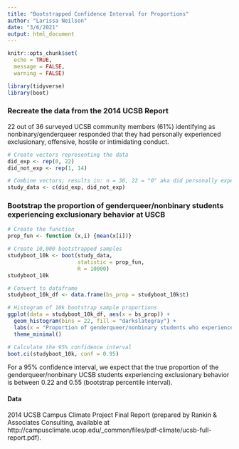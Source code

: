 ```yaml
---
title: "Bootstrapped Confidence Interval for Proportions"
author: "Larissa Neilson"
date: "3/6/2021"
output: html_document
---
```


```r
knitr::opts_chunk$set(
  echo = TRUE,
  message = FALSE,
  warning = FALSE)

library(tidyverse)
library(boot)
```

### Recreate the data from the 2014 UCSB Report

22 out of 36 surveyed UCSB community members (61%) identifying as nonbinary/genderqueer responded that they had personally experienced exclusionary, offensive, hostile or intimidating conduct.

```r
# Create vectors representing the data
did_exp <- rep(0, 22)
did_not_exp <- rep(1, 14)

# Combine vectors; results in: n = 36, 22 = "0" aka did personally experience exclusionary, offensive, hostile or intimidating conduct, and 14 = "1" aka did not experience this
study_data <- c(did_exp, did_not_exp)
```

### Bootstrap the proportion of genderqueer/nonbinary students experiencing exclusionary behavior at USCB

```r
# Create the function
prop_fun <- function (x,i) {mean(x[i])}

# Create 10,000 bootstrapped samples
studyboot_10k <- boot(study_data,
                      statistic = prop_fun,
                      R = 10000)
studyboot_10k
```

```r
# Convert to dataframe
studyboot_10k_df <- data.frame(bs_prop = studyboot_10k$t)

# Histogram of 10k bootstrap sample proportions
ggplot(data = studyboot_10k_df, aes(x = bs_prop)) +
  geom_histogram(bins = 22, fill = "darkslategray") +
  labs(x = "Proportion of genderqueer/nonbinary students who experienced exclusionary behavior at UCSB", y = "Count") +
  theme_minimal()
```

```r
# Calculate the 95% confidence interval
boot.ci(studyboot_10k, conf = 0.95)
```

For a 95% confidence interval, we expect that the true proportion of the genderqueer/nonbinary UCSB students experiencing exclusionary behavior is between 0.22 and 0.55 (bootstrap percentile interval).

#### Data

2014 UCSB Campus Climate Project Final Report (prepared by Rankin & Associates Consulting, available at http://campusclimate.ucop.edu/_common/files/pdf-climate/ucsb-full-report.pdf).
 

